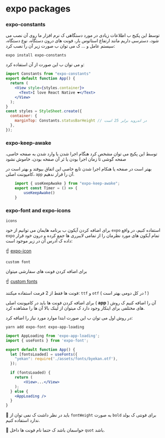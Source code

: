 
# expo packages
### expo-constants
توسط این پکیج ب اطلاعات زیادی در مورد دستگاهی ک نرم افزار ما روی آن نصب می شود، دسترسی داریم مانند ارتفاع استاتوس بار، فونت های درون دستگاه، نوع دستگاه، سیستم عامل و ... ک می توان ب صورت زیر آن را نصب کرد:
```shell
expo install expo-constants
```
و می توان ب این صورت از آن استفاده کرد:
```jsx
import Constants from "expo-constants"
export default function App() {
  return (
    <View style={styles.container}>
      <Text>I love React Native ❤</Text>
    </View>
  );
}
const styles = StyleSheet.create({
  container: {
    marginTop: Constants.statusBarHeight // در اندروید برابر 25 است
  },
});
```
### expo-keep-awake
توسط این پکیج می توان مشخص کرد هنگام اجرا شدن یا وارد شدن به صفحه خاصی، صفحه گوشی تا زمان اجرا بودن یا ئر آن صفخه بودن، خاموش نشود

بهتر است در صفخه یا هنکام اجرا شدن تابع خاصی این اتفاق بیوفتد و بهتر است در کامپوننت اصلی، `app` آن را قرار ندهیم.
```jsx
    import { useKeepAwake } from "expo-keep-awake";
    export const Timer = () => {
        useKeepAwake()
    }
```
### expo-font and expo-icons
`icons`

برای اضافه کردن آیکون ب برنامه هایمان می توانیم از خود `expo` استفاده کنیم، در واقع `expo` تمام آیکون های مورد نظرمان را از تمامی لایبرری ها جمع کرده و درون خود قرار داده ک آدرس آن در زیر موجود است:

☝ [expo-icon](https://docs.expo.dev/guides/icons/)

`custom font`

برای اضافه کردن فونت های سفارشی میتوان

☝ [custom fonts](https://docs.expo.dev/guides/using-custom-fonts/)

فونت ها فقط از 2 فرمت استفاده میکنند: `ttf` و `otf` ( در کل دومی بهتر است ! )

برای اضافه کردن فونت ها باید در کامپوننت اصلی ( **app** ) آن را اضافه کنیم ک روش های مختلفی برای اینکار وجود دارد ک میتوان از لینک بالا آن ها را مشاهده کرد.

در روش اول می توان ب این صورت ابتدا موارد مورد نیاز را اضافه کرد:
```shell
yarn add expo-font expo-app-loading
```
```jsx
import AppLoading from 'expo-app-loading';
import { useFonts } from 'expo-font';

export default function App() {
  let [fontsLoaded] = useFonts({
    "yekan": require('./assets/fonts/byekan.otf'),
  });

  if (fontsLoaded) {
    return (
        <View>...</View>
    );
  } else {
    <AppLoading />
  }
}
```
🎉 باید در نظر داشت ک نمی توان از `fontWeight` به صورت `bold` برای فونتی ک بولد ندارد استفاده کنیم.

🎉 حواسمان باشد ک حتما نام فونت ها داخل `quot` باشد.
